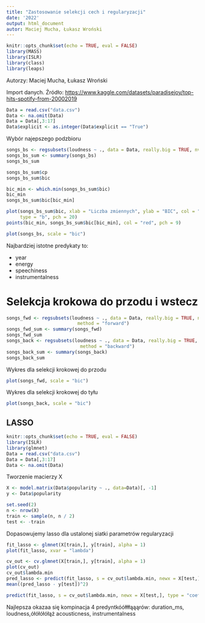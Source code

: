 ```yaml
---
title: "Zastosowanie selekcji cech i regularyzacji"
date: '2022'
output: html_document
autor: Maciej Mucha, Łukasz Wroński
---
```


```r
knitr::opts_chunk$set(echo = TRUE, eval = FALSE)
library(MASS)
library(ISLR)
library(class)
library(leaps)

```

Autorzy: Maciej Mucha, Łukasz Wroński

Import danych. Źródło: <https://www.kaggle.com/datasets/paradisejoy/top-hits-spotify-from-20002019>

```r
Data = read.csv("data.csv")
Data <- na.omit(Data)
Data = Data[,3:17]
Data$explicit <- as.integer(Data$explicit == "True")
```

Wybór najepszego podzbioru

```r
songs_bs <- regsubsets(loudness ~ ., data = Data, really.big = TRUE, nvmax=15)
songs_bs_sum <- summary(songs_bs)
songs_bs_sum
```

```r
songs_bs_sum$cp
songs_bs_sum$bic
```

```r
bic_min <- which.min(songs_bs_sum$bic)
bic_min
songs_bs_sum$bic[bic_min]
```

```r
plot(songs_bs_sum$bic, xlab = "Liczba zmiennych", ylab = "BIC", col = "green",
     type = "b", pch = 20)
points(bic_min, songs_bs_sum$bic[bic_min], col = "red", pch = 9)

```

```r
plot(songs_bs, scale = "bic")
```

Najbardziej istotne predykaty to:

-   year
-   energy
-   speechiness
-   instrumentalness

# Selekcja krokowa do przodu i wstecz

```r
songs_fwd <- regsubsets(loudness ~ ., data = Data, really.big = TRUE, nvmax=15,
                          method = "forward")
songs_fwd_sum <- summary(songs_fwd)
songs_fwd_sum
songs_back <- regsubsets(loudness ~ ., data = Data, really.big = TRUE, nvmax=15,
                           method = "backward")
songs_back_sum <- summary(songs_back)
songs_back_sum
```

Wykres dla selekcji krokowej do przodu

```r
plot(songs_fwd, scale = "bic")
```

Wykres dla selekcji krokowej do tyłu

```r
plot(songs_back, scale = "bic")
```

## LASSO
```r
knitr::opts_chunk$set(echo = TRUE, eval = FALSE)
library(ISLR)
library(glmnet)
Data = read.csv("data.csv")
Data = Data[,3:17]
Data <- na.omit(Data)
```
Tworzenie macierzy X
```r
X <- model.matrix(Data$popularity ~ ., data=Data)[, -1]
y <- Data$popularity
```

```r
set.seed(2)
n <- nrow(X)
train <- sample(n, n / 2)
test <- -train
```

Dopasowujemy lasso dla ustalonej siatki parametrów regularyzacji
```r
fit_lasso <- glmnet(X[train,], y[train], alpha = 1)
plot(fit_lasso, xvar = "lambda")
```

```r
cv_out <- cv.glmnet(X[train,], y[train], alpha = 1)
plot(cv_out)
cv_out$lambda.min
pred_lasso <- predict(fit_lasso, s = cv_out$lambda.min, newx = X[test,])
mean((pred_lasso - y[test])^2)
```


```r
predict(fit_lasso, s = cv_out$lambda.min, newx = X[test,], type = "coefficients")
```

Najlepsza okazaa się kompinacja 4 predyntkóółłłłąąąrów: duration_ms, loudness,ółółółółąż acousticness, instrumentalness                       